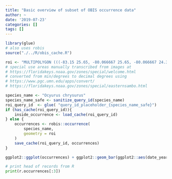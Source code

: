 ```yaml
---
title: "Basic overview of subset of OBIS occurrence data"
author: ~
date: '2019-07-23'
categories: []
tags: []
---
```


```r
library(glue)
# also uses robis
source("./../R/obis_cache.R")
```


```r
roi <- "MULTIPOLYGON (((-83.15 25.65, -80.066667 25.65, -80.066667 24.3, -83.15 24.3, -83.15 25.65)))"
# special use areas manually transcribed from images at
# https://floridakeys.noaa.gov/zones/special/welcome.html
# converted from min/degrees to decimal degrees using
# https://www.pgc.umn.edu/apps/convert/
# https://floridakeys.noaa.gov/zones/special/easternsambo.html
```

```r
species_name <- "Ocyurus chrysurus"
species_name_safe <- sanitize_query_id(species_name)
roi_query_id  <- glue( "query_id_placeholder_{species_name_safe}")
if (has_cache(roi_query_id)){
    inside_occurrence <- load_cache(roi_query_id)
} else {
    occurrences <- robis::occurrence(
        species_name,
        geometry = roi
    )
    save_cache(roi_query_id, occurrences)
}
```

```r
ggplot2::ggplot(occurrences) + ggplot2::geom_bar(ggplot2::aes(date_year), width = 1)
```


```python
# print head of records from R
print(r.occurrences[:3])
```